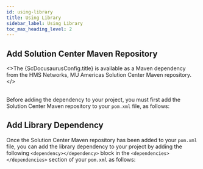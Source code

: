 ```yaml
---
id: using-library
title: Using Library
sidebar_label: Using Library
toc_max_heading_level: 2
---
```



## Add Solution Center Maven Repository

<>The {ScDocusaurusConfig.title} is available as a Maven dependency from the HMS Networks, MU
Americas Solution Center Maven repository.</><br/><br/>

Before adding the dependency to your project, you must first add the Solution Center Maven
repository to your `pom.xml` file, as follows:

<PomScMavenRepo />

## Add Library Dependency

Once the Solution Center Maven repository has been added to your `pom.xml` file, you can add
the library dependency to your project by adding the following `<dependency></dependency>`
block in the `<dependencies></dependencies>` section of your `pom.xml` as follows:

<PomLibrary />